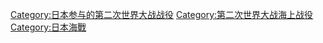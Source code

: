 [[Category:日本参与的第二次世界大战战役|Category:日本参与的第二次世界大战战役]]
[[Category:第二次世界大战海上战役|Category:第二次世界大战海上战役]]
[[Category:日本海戰|Category:日本海戰]]